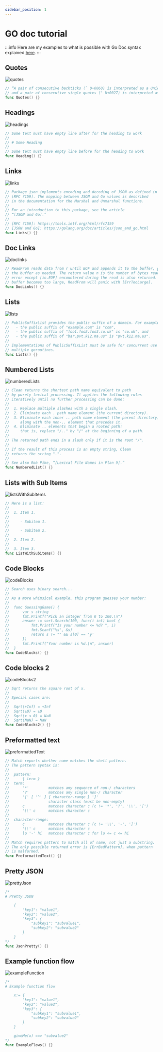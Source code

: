 ```yaml
---
sidebar_position: 1
---
```


# GO doc tutorial

:::info
Here are my examples to what is possible with Go Doc syntax explained [here](https://tip.golang.org/doc/comment).
:::

## Quotes

![quotes](./img/quotes.png)

```go
// “A pair of consecutive backticks (` U+0060) is interpreted as a Unicode left quote (“ U+201C),
// and a pair of consecutive single quotes (' U+0027) is interpreted as a Unicode right quote (” U+201D).”
func Quotes() {}
```

## Headings

<Resizer percent={60}>![headings](./img/headings.png)</Resizer>

```go
// Some text must have empty line after for the heading to work
//
// # Some Heading
//
// Some text must have empty line before for the heading to work
func Heading() {}
```

## Links

![links](./img/links.png)

```go
// Package json implements encoding and decoding of JSON as defined in
// [RFC 7159]. The mapping between JSON and Go values is described
// in the documentation for the Marshal and Unmarshal functions.
//
// For an introduction to this package, see the article
// “[JSON and Go].”
//
// [RFC 7159]: https://tools.ietf.org/html/rfc7159
// [JSON and Go]: https://golang.org/doc/articles/json_and_go.html
func Links() {}
```

## Doc Links

![doclinks](./img/doclinks.png)

```go
// ReadFrom reads data from r until EOF and appends it to the buffer, growing
// the buffer as needed. The return value n is the number of bytes read. Any
// error except [io.EOF] encountered during the read is also returned. If the
// buffer becomes too large, ReadFrom will panic with [ErrTooLarge].
func DocLinks() {}
```

## Lists

<Resizer percent={80}>![lists](./img/lists.png)</Resizer>

```go
// PublicSuffixList provides the public suffix of a domain. For example:
//   - the public suffix of "example.com" is "com",
//   - the public suffix of "foo1.foo2.foo3.co.uk" is "co.uk", and
//   - the public suffix of "bar.pvt.k12.ma.us" is "pvt.k12.ma.us".
//
// Implementations of PublicSuffixList must be safe for concurrent use by
// multiple goroutines.
func Lists() {}
```

## Numbered Lists

![numberedLists](./img/numberedLists.png)

```go
// Clean returns the shortest path name equivalent to path
// by purely lexical processing. It applies the following rules
// iteratively until no further processing can be done:
//
//  1. Replace multiple slashes with a single slash.
//  2. Eliminate each . path name element (the current directory).
//  3. Eliminate each inner .. path name element (the parent directory)
//     along with the non-.. element that precedes it.
//  4. Eliminate .. elements that begin a rooted path:
//     that is, replace "/.." by "/" at the beginning of a path.
//
// The returned path ends in a slash only if it is the root "/".
//
// If the result of this process is an empty string, Clean
// returns the string ".".
//
// See also Rob Pike, “[Lexical File Names in Plan 9].”
func NumberedList() {}
```

## Lists with Sub Items

<Resizer percent={40}>![listsWithSubItems](./img/listsWithSubItems.png)</Resizer>

```go
// Here is a list:
//
//  1. Item 1.
//
//     - Subitem 1.
//
//     - Subitem 2.
//
//  2. Item 2.
//
//  3. Item 3.
func ListWithSubitems() {}
```

## Code Blocks

<Resizer percent={60}>![codeBlocks](./img/codeBlocks.png)</Resizer>

```go
// Search uses binary search...
//
// As a more whimsical example, this program guesses your number:
//
//	func GuessingGame() {
//	    var s string
//	    fmt.Printf("Pick an integer from 0 to 100.\n")
//	    answer := sort.Search(100, func(i int) bool {
//	        fmt.Printf("Is your number <= %d? ", i)
//	        fmt.Scanf("%s", &s)
//	        return s != "" && s[0] == 'y'
//	    })
//	    fmt.Printf("Your number is %d.\n", answer)
//	}
func CodeBlocks() {}
```

## Code blocks 2

<Resizer percent={30}>![codeBlocks2](./img/codeBlocks2.png)</Resizer>

```go
// Sqrt returns the square root of x.
//
// Special cases are:
//
//	Sqrt(+Inf) = +Inf
//	Sqrt(±0) = ±0
//	Sqrt(x < 0) = NaN
//	Sqrt(NaN) = NaN
func CodeBlocks2() {}
```

## Preformatted text

![preformattedText](./img/preformattedText.png)

```go
// Match reports whether name matches the shell pattern.
// The pattern syntax is:
//
//	pattern:
//	    { term }
//	term:
//	    '*'         matches any sequence of non-/ characters
//	    '?'         matches any single non-/ character
//	    '[' [ '^' ] { character-range } ']'
//	                character class (must be non-empty)
//	    c           matches character c (c != '*', '?', '\\', '[')
//	    '\\' c      matches character c
//
//	character-range:
//	    c           matches character c (c != '\\', '-', ']')
//	    '\\' c      matches character c
//	    lo '-' hi   matches character c for lo <= c <= hi
//
// Match requires pattern to match all of name, not just a substring.
// The only possible returned error is [ErrBadPattern], when pattern
// is malformed.
func PreformattedText() {}
```

## Pretty JSON

<Resizer percent={35}>![prettyJson](./img/prettyJson.png)</Resizer>

```go
/*
# Pretty JSON

	{
		"key1": "value1",
		"key2": "value2",
		"key3": {
		    "subkey1": "subvalue1",
		    "subkey2": "subvalue2"
		}
	}
*/
func JsonPretty() {}
```

## Example function flow

<Resizer percent={40}>![exampleFunction](./img/exampleFunction.png)</Resizer>

```go
/*
# Example function flow

	x:= {
	    "key1": "value1",
	    "key2": "value2",
	    "key3": {
	        "subkey1": "subvalue1",
	        "subkey2": "subvalue2"
	    }
	}

	giveMe(x) ==> "subvalue2"
*/
func ExampleFlows() {}
```

<!-- Noto Sans Mono -->
